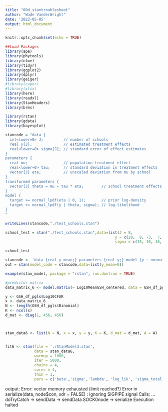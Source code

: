 ```yaml
---
title: "00d_stantroubleshoot"
author: "Wade VanderWright"
date: '2022-05-05'
output: html_document
---
```


```r
knitr::opts_chunk$set(echo = TRUE)

##Load Packages
library(ape)
library(phytools)
library(nlme)
library(tidyr)
library(ggplot2)
library(dplyr)
library(geiger)
#library(caper)
#library(xlsx)
library(here)
library(readxl)
library(StanHeaders)
library(brms)

library(rstan)
library(gdata)
library(bayesplot)

```

```r
stancode = "data {
  int<lower=0> J;         // number of schools 
  real y[J];              // estimated treatment effects
  real<lower=0> sigma[J]; // standard error of effect estimates 
}
parameters {
  real mu;                // population treatment effect
  real<lower=0> tau;      // standard deviation in treatment effects
  vector[J] eta;          // unscaled deviation from mu by school
}
transformed parameters {
  vector[J] theta = mu + tau * eta;        // school treatment effects
}
model {
  target += normal_lpdf(eta | 0, 1);       // prior log-density
  target += normal_lpdf(y | theta, sigma); // log-likelihood
}
"
```

```r
writeLines(stancode,"./test_schools.stan")
```

```r
school_test = stan("./test_schools.stan",data=list(J = 8, 
                                                 y = c(28,  8, -3,  7, -1,  1, 18, 12),
                                                 sigma = c(15, 10, 16, 11,  9, 11, 10, 18)))
```

```r
school_test
```

```r
stancode <- 'data {real y_mean;} parameters {real y;} model {y ~ normal(y_mean,1);}'
out = stan(model_code = stancode,data=list(y_mean=0))

```

```r
example(stan_model, package = "rstan", run.dontrun = TRUE)
```


```r
#predictor matrix
data_matrix_6 <- model.matrix(~ Log10MeanGSH_centered, data = GSH_df_pgls) #simple one predictor matrix

y <- GSH_df_pgls$Log10CFAR
x <- data_matrix_6
N <- length(GSH_df_pgls$Binomial)
K <- ncol(x)
d_mat <- diag(1, 456, 456)



stan_data6 <- list(N = N, x = x, y = y, K = K, d_mat = d_mat, A = A)


fit6 <- stan(file = './StanModel3.stan', 
             data = stan_data6, 
             warmup = 1000, 
             iter = 5000, 
             chains = 4, 
             cores = 4, 
             thin = 1, 
             pars = c('beta','sigma','lambda', 'log_lik', 'sigma_total'))
```
output:
Error: vector memory exhausted (limit reached?)
Error in serialize(data, node$con, xdr = FALSE) : ignoring SIGPIPE signal
Calls: <Anonymous> ... doTryCatch -> sendData -> sendData.SOCK0node -> serialize
Execution halted
